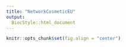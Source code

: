 ```yaml
---
title: "NetworkCosmeticEU"
output: 
  BiocStyle::html_document
---
```


```r
knitr::opts_chunk$set(fig.align = "center")
```

```r

```

